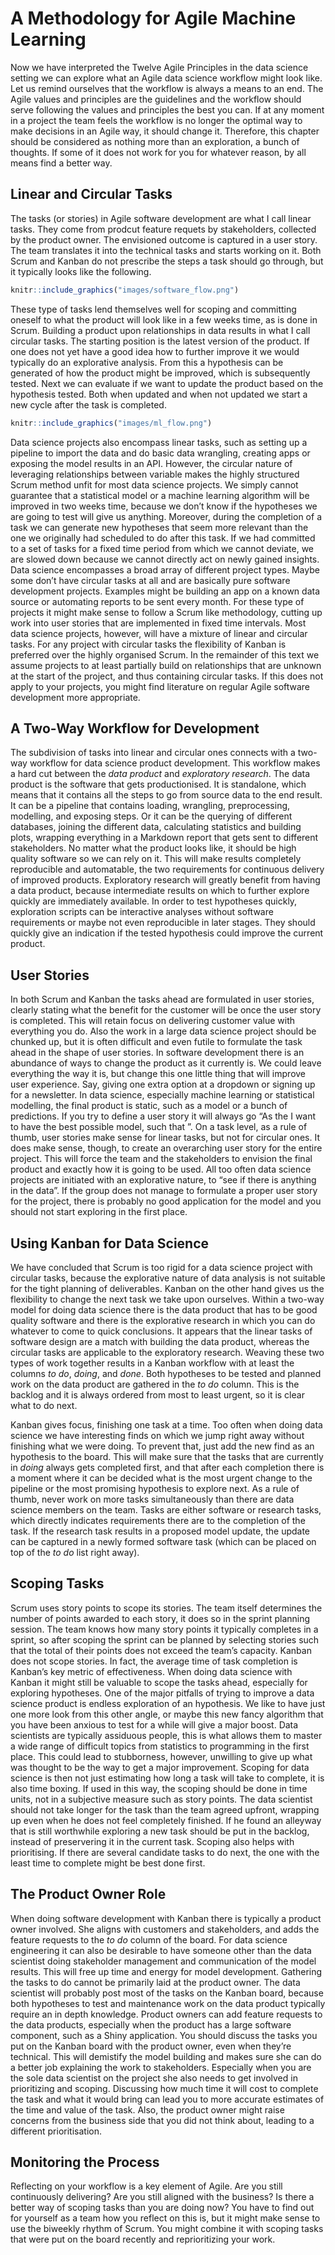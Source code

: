 # A Methodology for Agile Machine Learning

Now we have interpreted the Twelve Agile Principles in the data science setting we can explore what an Agile data science workflow might look like. 
Let us remind ourselves that the workflow is always a means to an end. 
The Agile values and principles are the guidelines and the workflow should serve following the values and principles the best you can. 
If at any moment in a project the team feels the workflow is no longer the optimal way to make decisions in an Agile way, it should change it.
Therefore, this chapter should be considered as nothing more than an exploration, a bunch of thoughts. 
If some of it does not work for you for whatever reason, by all means find a better way.

## Linear and Circular Tasks

The tasks (or stories) in Agile software development are what I call linear tasks. 
They come from prodcut feature requets by stakeholders, collected by the product owner. 
The envisioned outcome is captured in a user story. 
The team translates it into the technical tasks and starts working on it. 
Both Scrum and Kanban do not prescribe the steps a task should go through, but it typically looks like the following.

```r
knitr::include_graphics("images/software_flow.png")
```
These type of tasks lend themselves well for scoping and committing oneself to what the product will look like in a few weeks time, as is done in Scrum. 
Building a product upon relationships in data results in what I call circular tasks. 
The starting position is the latest version of the product. 
If one does not yet have a good idea how to further improve it we would typically do an explorative analysis. 
From this a hypothesis can be generated of how the product might be improved, which is subsequently tested. 
Next we can evaluate if we want to update the product based on the hypothesis tested. 
Both when updated and when not updated we start a new cycle after the task is completed.

```r
knitr::include_graphics("images/ml_flow.png")
```
Data science projects also encompass linear tasks, such as setting up a pipeline to import the data and do basic data wrangling, creating apps or exposing the model results in an API. 
However, the circular nature of leveraging relationships between variable makes the highly structured Scrum method unfit for most data science projects. 
We simply cannot guarantee that a statistical model or a machine learning algorithm will be improved in two weeks time, because we don't know if the hypotheses we are going to test will give us anything. 
Moreover, during the completion of a task we can generate new hypotheses that seem more relevant than the one we originally had scheduled to do after this task. 
If we had committed to a set of tasks for a fixed time period from which we cannot deviate, we are slowed down because we cannot directly act on newly gained insights. 
Data science encompasses a broad array of different project types. 
Maybe some don't have circular tasks at all and are basically pure software development projects. 
Examples might be building an app on a known data source or automating reports to be sent every month. 
For these type of projects it might make sense to follow a Scrum like methodology, cutting up work into user stories that are implemented in fixed time intervals. 
Most data science projects, however, will have a mixture of linear and circular tasks. 
For any project with circular tasks the flexibility of Kanban is preferred over the highly organised Scrum. 
In the remainder of this text we assume projects to at least partially build on relationships that are unknown at the start of the project, and thus containing circular tasks. 
If this does not apply to your projects, you might find literature on regular Agile software development more appropriate.

## A Two-Way Workflow for Development

The subdivision of tasks into linear and circular ones connects with a two-way workflow for data science product development. 
This workflow makes a hard cut between the *data product* and *exploratory research*. 
The data product is the software that gets productionised. 
It is standalone, which means that it contains all the steps to go from source data to the end result. 
It can be a pipeline that contains loading, wrangling, preprocessing, modelling, and exposing steps. 
Or it can be the querying of different databases, joining the different data, calculating statistics and building plots, wrapping everything in a Markdown report that gets sent to different stakeholders. 
No matter what the product looks like, it should be high quality software so we can rely on it. 
This will make results completely reproducible and automatable, the two requirements for continuous delivery of improved products. 
Exploratory research will greatly benefit from having a data product, because intermediate results on which to further explore quickly are immediately available. 
In order to test hypotheses quickly, exploration scripts can be interactive analyses without software requirements or maybe not even reproducible in later stages. 
They should quickly give an indication if the tested hypothesis could improve the current product.

## User Stories

In both Scrum and Kanban the tasks ahead are formulated in user stories, clearly stating what the benefit for the customer will be once the user story is completed. 
This will retain focus on delivering customer value with everything you do. 
Also the work in a large data science project should be chunked up, but it is often difficult and even futile to formulate the task ahead in the shape of user stories. 
In software development there is an abundance of ways to change the product as it currently is. 
We could leave everything the way it is, but change this one little thing that will improve user experience. 
Say, giving one extra option at a dropdown or signing up for a newsletter. 
In data science, especially machine learning or statistical modelling, the final product is static, such as a model or a bunch of predictions. 
If you try to define a user story it will always go "As the <user of the model> I want to have the best possible model, such that <application of the model>". 
On a task level, as a rule of thumb, user stories make sense for linear tasks, but not for circular ones. 
It does make sense, though, to create an overarching user story for the entire project. 
This will force the team and the stakeholders to envision the final product and exactly how it is going to be used. 
All too often data science projects are initiated with an explorative nature, to "see if there is anything in the data". 
If the group does not manage to formulate a proper user story for the project, there is probably no good application for the model and you should not start exploring in the first place.

## Using Kanban for Data Science

We have concluded that Scrum is too rigid for a data science project with circular tasks, because the explorative nature of data analysis is not suitable for the tight planning of deliverables. 
Kanban on the other hand gives us the flexibility to change the next task we take upon ourselves. 
Within a two-way model for doing data science there is the data product that has to be good quality software and there is the explorative research in which you can do whatever to come to quick conclusions. 
It appears that the linear tasks of software design are a match with building the data product, whereas the circular tasks are applicable to the exploratory research. 
Weaving these two types of work together results in a Kanban workflow with at least the columns *to do*, *doing*, and *done*. 
Both hypotheses to be tested and planned work on the data product are gathered in the *to do* column. 
This is the backlog and it is always ordered from most to least urgent, so it is clear what to do next. 

Kanban gives focus, finishing one task at a time. 
Too often when doing data science we have interesting finds on which we jump right away without finishing what we were doing. 
To prevent that, just add the new find as an hypothesis to the board. 
This will make sure that the tasks that are currently in *doing* always gets completed first, and that after each completion there is a moment where it can be decided what is the most urgent change to the pipeline or the most promising hypothesis to explore next. 
As a rule of thumb, never work on more tasks simultaneously than there are data science members on the team. 
Tasks are either software or research tasks, which directly indicates requirements there are to the completion of the task. 
<!--- the previous sentence is a little awkward. Maybe this: 
", which directly indicate the requirements for the completion of the task --->
If the research task results in a proposed model update, the update can be captured in a newly formed software task (which can be placed on top of the *to do* list right away).

## Scoping Tasks

Scrum uses story points to scope its stories. 
The team itself determines the number of points awarded to each story, it does so in the sprint planning session. 
The team knows how many story points it typically completes in a sprint, so after scoping the sprint can be planned by selecting stories such that the total of their points does not exceed the team's capacity. 
Kanban does not scope stories. 
In fact, the average time of task completion is Kanban's key metric of effectiveness. 
When doing data science with Kanban it might still be valuable to scope the tasks ahead, especially for exploring hypotheses. 
One of the major pitfalls of trying to improve a data science product is endless exploration of an hypothesis. 
We like to have just one more look from this other angle, or maybe this new fancy algorithm that you have been anxious to test for a while will give a major boost. 
Data scientists are typically assiduous people, this is what allows them to master a wide range of difficult topics from statistics to programming in the first place. 
This could lead to stubborness, however, unwilling to give up what was thought to be the way to get a major improvement. 
Scoping for data science is then not just estimating how long a task will take to complete, it is also time boxing. 
If used in this way, the scoping should be done in time units, not in a subjective measure such as story points. 
The data scientist should not take longer for the task than the team agreed upfront, wrapping up even when he does not feel completely finished. 
If he found an alleyway that is still worthwhile exploring a new task should be put in the backlog, instead of preservering it in the current task. 
Scoping also helps with prioritising. 
If there are several candidate tasks to do next, the one with the least time to complete might be best done first. 

## The Product Owner Role

When doing software development with Kanban there is typically a product owner involved. 
She aligns with customers and stakeholders, and adds the feature requests to the *to do* column of the board. 
For data science engineering it can also be desirable to have someone other than the data scientist doing stakeholder management and communication of the model results. 
This will free up time and energy for model development. 
Gathering the tasks to do cannot be primarily laid at the product owner. 
The data scientist will probably post most of the tasks on the Kanban board, because both hypotheses to test and maintenance work on the data product typically require an in depth knowledge. 
Product owners can add feature requests to the data products, especially when the product has a large software component, such as a Shiny application. 
You should discuss the tasks you put on the Kanban board with the product owner, even when they're technical. 
This will demistify the model building and makes sure she can do a better job explaining the work to stakeholders. 
Especially when you are the sole data scientist on the project she also needs to get involved in prioritizing and scoping. 
Discussing how much time it will cost to complete the task and what it would bring can lead you to more accurate estimates of the time and value of the task. 
Also, the product owner might raise concerns from the business side that you did not think about, leading to a different prioritisation.

## Monitoring the Process

Reflecting on your workflow is a key element of Agile. 
Are you still continuously delivering? Are you still aligned with the business? 
Is there a better way of scoping tasks than you are doing now? 
You have to find out for yourself as a team how you reflect on this is, but it might make sense to use the biweekly rhythm of Scrum. 
You might combine it with scoping tasks that were put on the board recently and reprioritizing your work. 

